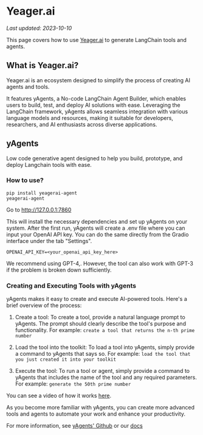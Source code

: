 # Yeager.ai
*Last updated: 2023-10-10*

This page covers how to use [Yeager.ai](https://yeager.ai) to generate LangChain tools and agents.

## What is Yeager.ai?
Yeager.ai is an ecosystem designed to simplify the process of creating AI agents and tools. 

It features yAgents, a No-code LangChain Agent Builder, which enables users to build, test, and deploy AI solutions with ease. Leveraging the LangChain framework, yAgents allows seamless integration with various language models and resources, making it suitable for developers, researchers, and AI enthusiasts across diverse applications.

## yAgents
Low code generative agent designed to help you build, prototype, and deploy Langchain tools with ease. 

### How to use?
```
pip install yeagerai-agent
yeagerai-agent
```
Go to http://127.0.0.1:7860

This will install the necessary dependencies and set up yAgents on your system. After the first run, yAgents will create a .env file where you can input your OpenAI API key. You can do the same directly from the Gradio interface under the tab "Settings".

`OPENAI_API_KEY=<your_openai_api_key_here>`

We recommend using GPT-4,. However, the tool can also work with GPT-3 if the problem is broken down sufficiently.

### Creating and Executing Tools with yAgents
yAgents makes it easy to create and execute AI-powered tools. Here's a brief overview of the process:
1. Create a tool: To create a tool, provide a natural language prompt to yAgents. The prompt should clearly describe the tool's purpose and functionality. For example:
`create a tool that returns the n-th prime number`

2. Load the tool into the toolkit: To load a tool into yAgents, simply provide a command to yAgents that says so. For example:
`load the tool that you just created it into your toolkit`

3. Execute the tool: To run a tool or agent, simply provide a command to yAgents that includes the name of the tool and any required parameters. For example:
`generate the 50th prime number`

You can see a video of how it works [here](https://www.youtube.com/watch?v=KA5hCM3RaWE).

As you become more familiar with yAgents, you can create more advanced tools and agents to automate your work and enhance your productivity.

For more information, see [yAgents' Github](https://github.com/yeagerai/yeagerai-agent) or our [docs](https://yeagerai.gitbook.io/docs/general/welcome-to-yeager.ai) 


